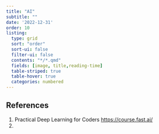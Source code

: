 ```yaml
---
title: "AI"
subtitle: ""
date: '2022-12-31'
order: 10
listing:
  type: grid
  sort: "order"
  sort-ui: false
  filter-ui: false
  contents: "*/*.qmd"
  fields: [image, title,reading-time]
  table-striped: true
  table-hover: true
  categories: numbered
---
```


## References

1. Practical Deep Learning for Coders <https://course.fast.ai/>
1. 
